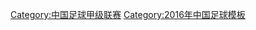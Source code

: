 {{Navbox
|bodyclass=hlist

|titlestyle=background:#DB000D; color:#FBEA0E;
|name=2016中甲
|title=[[2016年中国足球甲级联赛|<span style="color: #FBEA0E">2016年</span>]][[中国足球甲级联赛|<span style="color: #FBEA0E">中国足球甲级联赛</span>]]
|list1 = 
*[[北京人和足球俱乐部|北京人和]]
*[[上海申鑫足球俱乐部|上海申鑫]]
*[[大连一方足球俱乐部|大连一方]]
*[[北京控股足球俱乐部|北控燕京]]
*[[浙江毅腾足球俱乐部|浙江毅腾]]
*[[内蒙古中优足球俱乐部|呼和浩特中优]]
*[[青岛中能足球俱乐部|青岛中能]]
*[[新疆天山雪豹足球俱乐部|新疆体彩]]
|list2 = 
*[[天津权健足球俱乐部|天津权健]]
*[[武汉卓尔职业足球俱乐部|武汉卓尔]]
*[[青岛黄海足球俱乐部|青岛黄海]]
*[[深圳市足球俱乐部|深圳佳兆业]]
*[[贵州恒丰智诚足球俱乐部|贵州恒丰智诚]]
*[[湖南湘涛足球俱乐部|湖南湘涛华莱]]
*[[梅州客家足球俱乐部|梅州客家]]
*[[大连超越足球俱乐部|大连超越]]
}}
<noinclude>
[[Category:中国足球甲级联赛]]
[[Category:2016年中国足球模板]]
</noinclude>